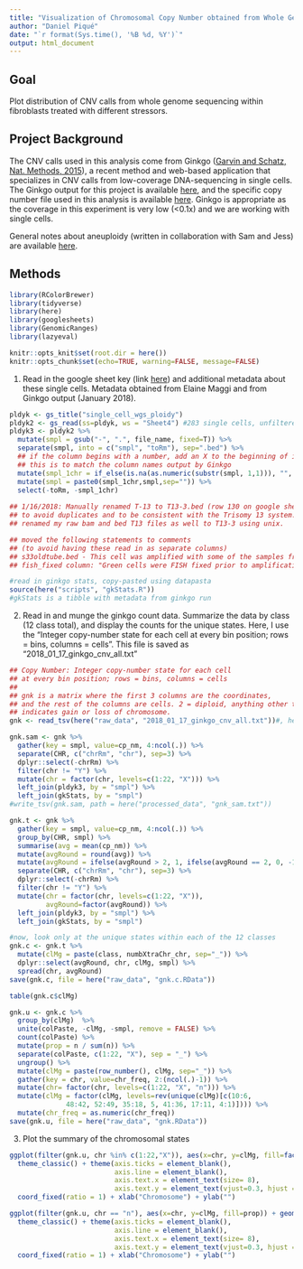 ```yaml
---
title: "Visualization of Chromosomal Copy Number obtained from Whole Genome Sequencing of Fibroblasts"
author: "Daniel Piqué"
date: "`r format(Sys.time(), '%B %d, %Y')`"
output: html_document
---
```


## Goal

Plot distribution of CNV calls from whole genome sequencing within fibroblasts treated with different stressors. 

## Project Background

The CNV calls used in this analysis come from Ginkgo ([Garvin and Schatz, Nat. Methods, 2015](https://www.ncbi.nlm.nih.gov/pmc/articles/PMC4775251/)), a recent method and web-based application that specializes in CNV calls from low-coverage DNA-sequencing in single cells. The Ginkgo output for this project is available [here](http://qb.cshl.edu/ginkgo/?q=results/IXNnDZQoQrLmexttBGP9), and the specific copy number file used in this analysis is available [here](http://qb.cshl.edu/ginkgo/uploads/IXNnDZQoQrLmexttBGP9/SegCopy?uniq=1838932). Ginkgo is appropriate as the coverage in this experiment is very low (<0.1x) and we are working with single cells. 

General notes about aneuploidy (written in collaboration with Sam and Jess) are available [here](https://docs.google.com/document/d/1CJbvdZtk_0etFWD352B2qvC-dVAeRw8iNXxROs_Zp4U/edit?usp=sharing).

## Methods

```r
library(RColorBrewer)
library(tidyverse)
library(here)
library(googlesheets)
library(GenomicRanges)
library(lazyeval)

knitr::opts_knit$set(root.dir = here())
knitr::opts_chunk$set(echo=TRUE, warning=FALSE, message=FALSE)
```

1. Read in the google sheet key (link [here](https://docs.google.com/spreadsheets/d/10QTjn6EFq0yrr9XoCK62qgaiQX6i1T7dqQqtzAkhVno/edit?usp=sharing)) and additional metadata about these single cells. Metadata obtained from Elaine Maggi and from Ginkgo output (January 2018).
```r
pldyk <- gs_title("single_cell_wgs_ploidy")
pldyk2 <- gs_read(ss=pldyk, ws = "Sheet4") #283 single cells, unfiltered
pldyk3 <- pldyk2 %>% 
  mutate(smpl = gsub("-", ".", file_name, fixed=T)) %>%
  separate(smpl, into = c("smpl", "toRm"), sep=".bed") %>%
  ## if the column begins with a number, add an X to the beginning of it.
  ## this is to match the column names output by Ginkgo
  mutate(smpl_1chr = if_else(is.na(as.numeric(substr(smpl, 1,1))), "", "X")) %>%
  mutate(smpl = paste0(smpl_1chr,smpl,sep="")) %>%
  select(-toRm, -smpl_1chr)
  
## 1/16/2018: Manually renamed T-13 to T13-3.bed (row 130 on google sheet) 
## to avoid duplicates and to be consistent with the Trisomy 13 system. I
## renamed my raw bam and bed T13 files as well to T13-3 using unix.

## moved the following statements to comments 
## (to avoid having these read in as separate columns)
## s33oldtube.bed - This cell was amplified with some of the samples from run2
## fish_fixed column: "Green cells were FISH fixed prior to amplification". 1 if true.

#read in ginkgo stats, copy-pasted using datapasta
source(here("scripts", "gkStats.R"))
#gkStats is a tibble with metadata from ginkgo run
```


2. Read in and munge the ginkgo count data. Summarize the data by class (12 class total), and display the counts for the unique states. Here, I use the "Integer copy-number state for each cell at every bin position; rows = bins, columns = cells". This file is saved as "2018_01_17_ginkgo_cnv_all.txt"
```r
## Copy Number: Integer copy-number state for each cell 
## at every bin position; rows = bins, columns = cells
## 
## gnk is a matrix where the first 3 columns are the coordinates,
## and the rest of the columns are cells. 2 = diploid, anything other than 2
## indicates gain or loss of chromosome.
gnk <- read_tsv(here("raw_data", "2018_01_17_ginkgo_cnv_all.txt"))#, header=T)

gnk.sam <- gnk %>% 
  gather(key = smpl, value=cp_nm, 4:ncol(.)) %>% 
  separate(CHR, c("chrRm", "chr"), sep=3) %>% 
  dplyr::select(-chrRm) %>% 
  filter(chr != "Y") %>% 
  mutate(chr = factor(chr, levels=c(1:22, "X"))) %>%
  left_join(pldyk3, by = "smpl") %>%
  left_join(gkStats, by = "smpl")
#write_tsv(gnk.sam, path = here("processed_data", "gnk_sam.txt"))

gnk.t <- gnk %>% 
  gather(key = smpl, value=cp_nm, 4:ncol(.)) %>% 
  group_by(CHR, smpl) %>% 
  summarise(avg = mean(cp_nm)) %>% 
  mutate(avgRound = round(avg)) %>%
  mutate(avgRound = ifelse(avgRound > 2, 1, ifelse(avgRound == 2, 0, -1))) %>%
  separate(CHR, c("chrRm", "chr"), sep=3) %>% 
  dplyr::select(-chrRm) %>% 
  filter(chr != "Y") %>% 
  mutate(chr = factor(chr, levels=c(1:22, "X")), 
         avgRound=factor(avgRound)) %>%
  left_join(pldyk3, by = "smpl") %>%
  left_join(gkStats, by = "smpl")

#now, look only at the unique states within each of the 12 classes
gnk.c <- gnk.t %>%
  mutate(clMg = paste(class, numbXtraChr_chr, sep="_")) %>%
  dplyr::select(avgRound, chr, clMg, smpl) %>%
  spread(chr, avgRound)
save(gnk.c, file = here("raw_data", "gnk.c.RData"))

table(gnk.c$clMg)

gnk.u <- gnk.c %>% 
  group_by(clMg)  %>%
  unite(colPaste, -clMg, -smpl, remove = FALSE) %>%
  count(colPaste) %>%
  mutate(prop = n / sum(n)) %>%
  separate(colPaste, c(1:22, "X"), sep = "_") %>%
  ungroup() %>%
  mutate(clMg = paste(row_number(), clMg, sep="_")) %>%
  gather(key = chr, value=chr_freq, 2:(ncol(.)-1)) %>%
  mutate(chr= factor(chr, levels=c(1:22, "X", "n"))) %>%
  mutate(clMg = factor(clMg, levels=rev(unique(clMg)[c(10:6, 
              48:42, 52:49, 35:18, 5, 41:36, 17:11, 4:1)]))) %>%
  mutate(chr_freq = as.numeric(chr_freq)) 
save(gnk.u, file = here("raw_data", "gnk.RData"))

```

3. Plot the summary of the chromosomal states
```r
ggplot(filter(gnk.u, chr %in% c(1:22,"X")), aes(x=chr, y=clMg, fill=factor(chr_freq))) + geom_tile(color = "white", size = 1) + scale_fill_brewer(type = "div",palette = "RdBu",drop=FALSE, direction = -1, name = "Copy Number") +
  theme_classic() + theme(axis.ticks = element_blank(),
                          axis.line = element_blank(),
                          axis.text.x = element_text(size= 8),
                          axis.text.y = element_text(vjust=0.3, hjust = 1)) +
  coord_fixed(ratio = 1) + xlab("Chromosome") + ylab("")

ggplot(filter(gnk.u, chr == "n"), aes(x=chr, y=clMg, fill=prop)) + geom_tile(color = "white", size = 1) + scale_fill_gradient(low = "white", high = "black" ) +
  theme_classic() + theme(axis.ticks = element_blank(),
                          axis.line = element_blank(),
                          axis.text.x = element_text(size= 8),
                          axis.text.y = element_text(vjust=0.3, hjust = 1)) +
  coord_fixed(ratio = 1) + xlab("Chromosome") + ylab("")

```

